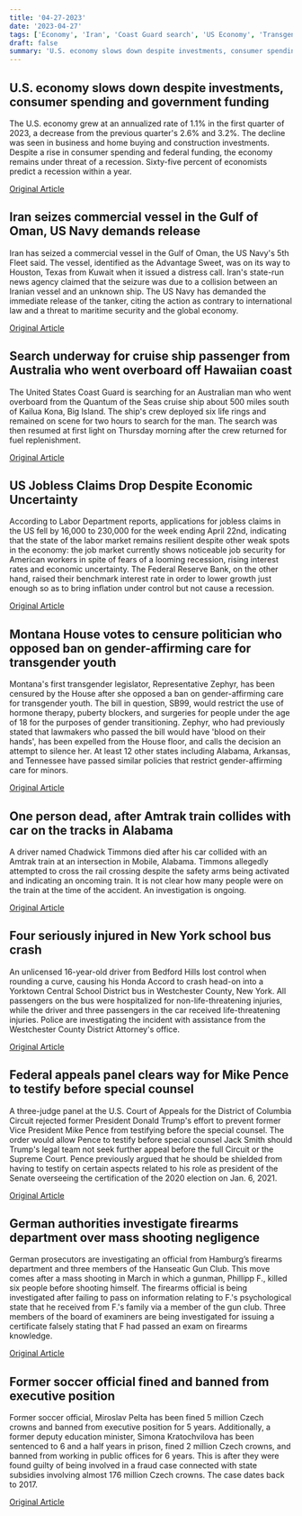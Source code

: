 ```yaml
---
title: '04-27-2023'
date: '2023-04-27'
tags: ['Economy', 'Iran', 'Coast Guard search', 'US Economy', 'Transgender rights', 'Accident', 'Accidents', 'Federal Politics', 'gun control', 'Sports']
draft: false
summary: 'U.S. economy slows down despite investments, consumer spending and government funding...'
---
```


## U.S. economy slows down despite investments, consumer spending and government funding
The U.S. economy grew at an annualized rate of 1.1% in the first quarter of 2023, a decrease from the previous quarter's 2.6% and 3.2%. The decline was seen in business and home buying and construction investments. Despite a rise in consumer spending and federal funding, the economy remains under threat of a recession. Sixty-five percent of economists predict a recession within a year.

[Original Article](https://abcnews.go.com/Business/data-expected-show-us-economic-growth-slowed-outset/story?id=98865089)

## Iran seizes commercial vessel in the Gulf of Oman, US Navy demands release
Iran has seized a commercial vessel in the Gulf of Oman, the US Navy's 5th Fleet said. The vessel, identified as the Advantage Sweet, was on its way to Houston, Texas from Kuwait when it issued a distress call. Iran's state-run news agency claimed that the seizure was due to a collision between an Iranian vessel and an unknown ship. The US Navy has demanded the immediate release of the tanker, citing the action as contrary to international law and a threat to maritime security and the global economy.

[Original Article](https://abcnews.go.com/Business/wireStory/us-navy-iran-seized-marshall-islands-flagged-oil-98901669)

## Search underway for cruise ship passenger from Australia who went overboard off Hawaiian coast
The United States Coast Guard is searching for an Australian man who went overboard from the Quantum of the Seas cruise ship about 500 miles south of Kailua Kona, Big Island. The ship's crew deployed six life rings and remained on scene for two hours to search for the man. The search was then resumed at first light on Thursday morning after the crew returned for fuel replenishment.

[Original Article](https://abcnews.go.com/US/search-underway-man-overboard-cruise-ship-hundreds-miles/story?id=98897327)

## US Jobless Claims Drop Despite Economic Uncertainty
According to Labor Department reports, applications for jobless claims in the US fell by 16,000 to 230,000 for the week ending April 22nd, indicating that the state of the labor market remains resilient despite other weak spots in the economy: the job market currently shows noticeable job security for American workers in spite of fears of a looming recession, rising interest rates and economic uncertainty. The Federal Reserve Bank, on the other hand, raised their benchmark interest rate in order to lower growth just enough so as to bring inflation under control but not cause a recession.

[Original Article](https://abcnews.go.com/Business/wireStory/jobless-claims-fall-labor-market-churning-98902119)

## Montana House votes to censure politician who opposed ban on gender-affirming care for transgender youth
Montana's first transgender legislator, Representative Zephyr, has been censured by the House after she opposed a ban on gender-affirming care for transgender youth. The bill in question, SB99, would restrict the use of hormone therapy, puberty blockers, and surgeries for people under the age of 18 for the purposes of gender transitioning. Zephyr, who had previously stated that lawmakers who passed the bill would have 'blood on their hands', has been expelled from the House floor, and calls the decision an attempt to silence her. At least 12 other states including Alabama, Arkansas, and Tennessee have passed similar policies that restrict gender-affirming care for minors.

[Original Article](https://abcnews.go.com/Politics/transgender-lawmaker-faces-expulsion-montana-house-republicans/story?id=98871630)

## One person dead, after Amtrak train collides with car on the tracks in Alabama
A driver named Chadwick Timmons died after his car collided with an Amtrak train at an intersection in Mobile, Alabama. Timmons allegedly attempted to cross the rail crossing despite the safety arms being activated and indicating an oncoming train. It is not clear how many people were on the train at the time of the accident. An investigation is ongoing.

[Original Article](https://abcnews.go.com/US/1-dead-amtrak-train-hits-car-on-tracks/story?id=98894400)

## Four seriously injured in New York school bus crash
An unlicensed 16-year-old driver from Bedford Hills lost control when rounding a curve, causing his Honda Accord to crash head-on into a Yorktown Central School District bus in Westchester County, New York. All passengers on the bus were hospitalized for non-life-threatening injuries, while the driver and three passengers in the car received life-threatening injuries. Police are investigating the incident with assistance from the Westchester County District Attorney's office.

[Original Article](https://abcnews.go.com/US/teen-driver-3-injured-after-head-crash-school/story?id=98889282)

## Federal appeals panel clears way for Mike Pence to testify before special counsel
A three-judge panel at the U.S. Court of Appeals for the District of Columbia Circuit rejected former President Donald Trump's effort to prevent former Vice President Mike Pence from testifying before the special counsel. The order would allow Pence to testify before special counsel Jack Smith should Trump's legal team not seek further appeal before the full Circuit or the Supreme Court. Pence previously argued that he should be shielded from having to testify on certain aspects related to his role as president of the Senate overseeing the certification of the 2020 election on Jan. 6, 2021.

[Original Article](https://abcnews.go.com/US/trump-lawyers-appeal-order-pence-testify-special-counsels/story?id=98476888)

## German authorities investigate firearms department over mass shooting negligence
German prosecutors are investigating an official from Hamburg’s firearms department and three members of the Hanseatic Gun Club. This move comes after a mass shooting in March in which a gunman, Phillipp F., killed six people before shooting himself. The firearms official is being investigated after failing to pass on information relating to F.'s psychological state that he received from F.'s family via a member of the gun club. Three members of the board of examiners are being investigated for issuing a certificate falsely stating that F had passed an exam on firearms knowledge.

[Original Article](https://abcnews.go.com/International/wireStory/firearms-official-gun-club-probed-hamburg-shooting-98903012)

## Former soccer official fined and banned from executive position
Former soccer official, Miroslav Pelta has been fined 5 million Czech crowns and banned from executive position for 5 years. Additionally, a former deputy education minister, Simona Kratochvilova has been sentenced to 6 and a half years in prison, fined 2 million Czech crowns, and banned from working in public offices for 6 years. This is after they were found guilty of being involved in a fraud case connected with state subsidies involving almost 176 million Czech crowns. The case dates back to 2017.

[Original Article](https://abcnews.go.com/Sports/wireStory/former-czech-soccer-head-gets-prison-term-fraud-98902116)
